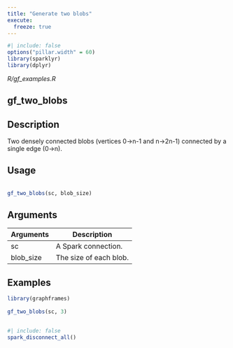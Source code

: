 ```yaml
---
title: "Generate two blobs"
execute:
  freeze: true
---
```


```r
#| include: false
options("pillar.width" = 60)
library(sparklyr) 
library(dplyr)
```

*R/gf_examples.R*

## gf_two_blobs

## Description
 Two densely connected blobs (vertices 0->n-1 and n->2n-1)   connected by a single edge (0->n). 


## Usage
```r
 
gf_two_blobs(sc, blob_size) 
```

## Arguments
|Arguments|Description|
|---|---|
| sc | A Spark connection. |
| blob_size | The size of each blob. |





## Examples
```r
library(graphframes)
 
gf_two_blobs(sc, 3) 
 
```



```r
#| include: false
spark_disconnect_all()
```
